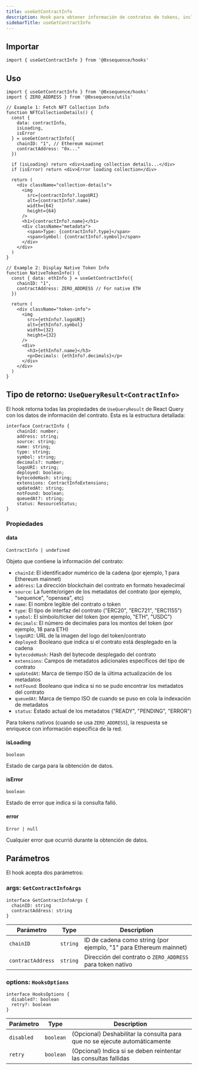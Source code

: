 ```yaml
---
title: useGetContractInfo
description: Hook para obtener información de contratos de tokens, incluyendo tokens nativos
sidebarTitle: useGetContractInfo
---
```


## Importar

```tsx
import { useGetContractInfo } from '@0xsequence/hooks'
```

## Uso

```tsx
import { useGetContractInfo } from '@0xsequence/hooks'
import { ZERO_ADDRESS } from '@0xsequence/utils'

// Example 1: Fetch NFT Collection Info
function NFTCollectionDetails() {
  const {
    data: contractInfo,
    isLoading,
    isError
  } = useGetContractInfo({
    chainID: "1", // Ethereum mainnet
    contractAddress: "0x..." 
  })

  if (isLoading) return <div>Loading collection details...</div>
  if (isError) return <div>Error loading collection</div>

  return (
    <div className="collection-details">
      <img 
        src={contractInfo?.logoURI} 
        alt={contractInfo?.name}
        width={64}
        height={64}
      />
      <h1>{contractInfo?.name}</h1>
      <div className="metadata">
        <span>Type: {contractInfo?.type}</span>
        <span>Symbol: {contractInfo?.symbol}</span>
      </div>
    </div>
  )
}

// Example 2: Display Native Token Info
function NativeTokenInfo() {
  const { data: ethInfo } = useGetContractInfo({
    chainID: "1",
    contractAddress: ZERO_ADDRESS // For native ETH
  })

  return (
    <div className="token-info">
      <img 
        src={ethInfo?.logoURI} 
        alt={ethInfo?.symbol}
        width={32}
        height={32}
      />
      <div>
        <h3>{ethInfo?.name}</h3>
        <p>Decimals: {ethInfo?.decimals}</p>
      </div>
    </div>
  )
}
```

## Tipo de retorno: `UseQueryResult<ContractInfo>`
El hook retorna todas las propiedades de `UseQueryResult` de React Query con los datos de información del contrato. Esta es la estructura detallada:

```tsx
interface ContractInfo {
    chainId: number;
    address: string;
    source: string;
    name: string;
    type: string;
    symbol: string;
    decimals?: number;
    logoURI: string;
    deployed: boolean;
    bytecodeHash: string;
    extensions: ContractInfoExtensions;
    updatedAt: string;
    notFound: boolean;
    queuedAt?: string;
    status: ResourceStatus;
}
```

### Propiedades

#### data
`ContractInfo | undefined`

Objeto que contiene la información del contrato:
- `chainId`: El identificador numérico de la cadena (por ejemplo, 1 para Ethereum mainnet)
- `address`: La dirección blockchain del contrato en formato hexadecimal
- `source`: La fuente/origen de los metadatos del contrato (por ejemplo, "sequence", "opensea", etc)
- `name`: El nombre legible del contrato o token
- `type`: El tipo de interfaz del contrato ("ERC20", "ERC721", "ERC1155")
- `symbol`: El símbolo/ticker del token (por ejemplo, "ETH", "USDC")
- `decimals`: El número de decimales para los montos del token (por ejemplo, 18 para ETH)
- `logoURI`: URL de la imagen del logo del token/contrato
- `deployed`: Booleano que indica si el contrato está desplegado en la cadena
- `bytecodeHash`: Hash del bytecode desplegado del contrato
- `extensions`: Campos de metadatos adicionales específicos del tipo de contrato
- `updatedAt`: Marca de tiempo ISO de la última actualización de los metadatos
- `notFound`: Booleano que indica si no se pudo encontrar los metadatos del contrato
- `queuedAt`: Marca de tiempo ISO de cuando se puso en cola la indexación de metadatos
- `status`: Estado actual de los metadatos ("READY", "PENDING", "ERROR")

Para tokens nativos (cuando se usa `ZERO_ADDRESS`), la respuesta se enriquece con información específica de la red.

#### isLoading
`boolean`

Estado de carga para la obtención de datos.

#### isError
`boolean`

Estado de error que indica si la consulta falló.

#### error
`Error | null`

Cualquier error que ocurrió durante la obtención de datos.

## Parámetros
El hook acepta dos parámetros:

### args: `GetContractInfoArgs`

```tsx
interface GetContractInfoArgs {
  chainID: string
  contractAddress: string
}
```

| Parámetro         | Type     | Description                                                       |
| ----------------- | -------- | ----------------------------------------------------------------- |
| `chainID`         | `string` | ID de cadena como string (por ejemplo, "1" para Ethereum mainnet) |
| `contractAddress` | `string` | Dirección del contrato o `ZERO_ADDRESS` para token nativo         |

### options: `HooksOptions`

```tsx
interface HooksOptions {
  disabled?: boolean
  retry?: boolean
}
```

| Parámetro  | Type      | Description                                                                |
| ---------- | --------- | -------------------------------------------------------------------------- |
| `disabled` | `boolean` | (Opcional) Deshabilitar la consulta para que no se ejecute automáticamente |
| `retry`    | `boolean` | (Opcional) Indica si se deben reintentar las consultas fallidas            |